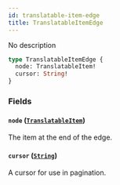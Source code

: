 ```yaml
---
id: translatable-item-edge
title: TranslatableItemEdge
---
```


No description

```graphql
type TranslatableItemEdge {
  node: TranslatableItem!
  cursor: String!
}
```

### Fields

#### `node` ([`TranslatableItem`](../../../developer/api-reference/unions/translatable-item))

The item at the end of the edge.

#### `cursor` ([`String`](../../../developer/api-reference/scalars/string))

A cursor for use in pagination.
